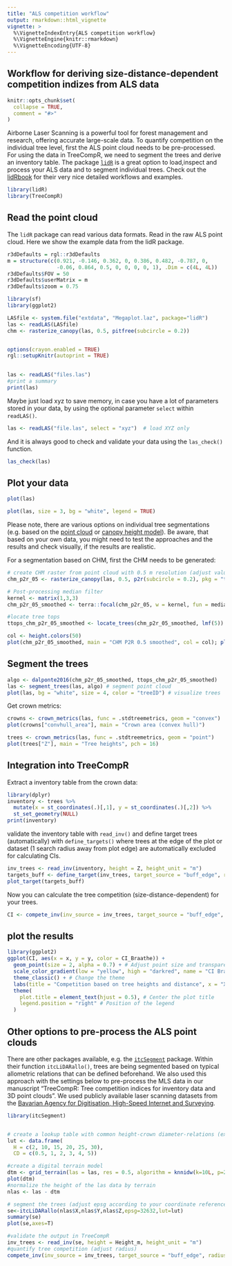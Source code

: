 ```yaml
---
title: "ALS competition workflow"
output: rmarkdown::html_vignette
vignette: >
  %\VignetteIndexEntry{ALS competition workflow}
  %\VignetteEngine{knitr::rmarkdown}
  %\VignetteEncoding{UTF-8}
---
```

## Workflow for deriving size-distance-dependent competition indizes from ALS data

```r
knitr::opts_chunk$set(
  collapse = TRUE,
  comment = "#>"
)
```
Airborne Laser Scanning is a powerful tool for forest management and research, offering accurate large-scale data. To quantify competition on the individual tree level, first the ALS point cloud needs to be pre-processed. For using the data in TreeCompR, we need to segment the trees and derive an inventory table. The package [`lidR`](https://CRAN.R-project.org/package=lidR) is a great option to load,inspect and process your ALS data and to segment individual trees. Check out the [lidRbook](https://r-lidar.github.io/lidRbook/) for their very nice detailed workflows and examples. 
```r
library(lidR)
library(TreeCompR)
```

## Read the point cloud
The `lidR` package can read various data formats. Read in the raw ALS point cloud. Here we show the example data from the lidR package.

```r
r3dDefaults = rgl::r3dDefaults
m = structure(c(0.921, -0.146, 0.362, 0, 0.386, 0.482, -0.787, 0, 
                -0.06, 0.864, 0.5, 0, 0, 0, 0, 1), .Dim = c(4L, 4L))
r3dDefaults$FOV = 50
r3dDefaults$userMatrix = m
r3dDefaults$zoom = 0.75

library(sf)
library(ggplot2)

LASfile <- system.file("extdata", "Megaplot.laz", package="lidR")
las <- readLAS(LASfile)
chm <- rasterize_canopy(las, 0.5, pitfree(subcircle = 0.2))


options(crayon.enabled = TRUE)
rgl::setupKnitr(autoprint = TRUE)
    
```

```r
las <- readLAS("files.las")
#print a summary
print(las)
```

Maybe just load xyz to save memory, in case you have a lot of parameters stored in your data, by using the optional parameter `select` within `readLAS()`.

```r
las <- readLAS("file.las", select = "xyz")  # load XYZ only
```
And it is always good to check and validate your data using the `las_check()` function.
```r
las_check(las)
```

## Plot your data
```r
plot(las)
```
```r
plot(las, size = 3, bg = "white", legend = TRUE)
```

Please note, there are various options on individual tree segmentations (e.g. based on the [point cloud](https://r-lidar.github.io/lidRbook/itd-its.html#its-cloud) or [canopy height model](https://r-lidar.github.io/lidRbook/itd-its.html#its-chm)). Be aware, that based on your own data, you might need to test the approaches and the results and check visually, if the results are realistic.

For a segmentation based on CHM, first the CHM needs to be generated:

```r
# create CHM raster from point cloud with 0.5 m resolution (adjust values if needed)
chm_p2r_05 <- rasterize_canopy(las, 0.5, p2r(subcircle = 0.2), pkg = "terra")

# Post-processing median filter
kernel <- matrix(1,3,3)
chm_p2r_05_smoothed <- terra::focal(chm_p2r_05, w = kernel, fun = median, na.rm = TRUE)

#locate tree tops
ttops_chm_p2r_05_smoothed <- locate_trees(chm_p2r_05_smoothed, lmf(5))
```
```r
col <- height.colors(50)
plot(chm_p2r_05_smoothed, main = "CHM P2R 0.5 smoothed", col = col); plot(sf::st_geometry(ttops_chm_p2r_05_smoothed), add = T, pch =3)
```

## Segment the trees

```r
algo <- dalponte2016(chm_p2r_05_smoothed, ttops_chm_p2r_05_smoothed)
las <- segment_trees(las, algo) # segment point cloud
plot(las, bg = "white", size = 4, color = "treeID") # visualize trees
```

Get crown metrics:

```r
crowns <- crown_metrics(las, func = .stdtreemetrics, geom = "convex")
plot(crowns["convhull_area"], main = "Crown area (convex hull)")
```
```r
trees <- crown_metrics(las, func = .stdtreemetrics, geom = "point")
plot(trees["Z"], main = "Tree heights", pch = 16)
```

## Integration into TreeCompR
Extract a inventory table from the crown data:

```r
library(dplyr)
inventory <- trees %>%
  mutate(x = st_coordinates(.)[,1], y = st_coordinates(.)[,2]) %>%
  st_set_geometry(NULL)
print(inventory)
```
validate the inventory table with `read_inv()` and define target trees (automatically) with `define_targets()` where trees at the edge of the plot or dataset (1 search radius away from plot edge) are automatically excluded for calculating CIs. 
```r
inv_trees <- read_inv(inventory, height = Z, height_unit = "m")
targets_buff <- define_target(inv_trees, target_source = "buff_edge", radius = 10)
plot_target(targets_buff)
```
Now you can calculate the tree competition (size-distance-dependent) for your trees.
```r
CI <- compete_inv(inv_source = inv_trees, target_source = "buff_edge", radius = 10, method = "all")
```
## plot the results

```r
library(ggplot2)
ggplot(CI, aes(x = x, y = y, color = CI_Braathe)) +
  geom_point(size = 2, alpha = 0.7) + # Adjust point size and transparency
  scale_color_gradient(low = "yellow", high = "darkred", name = "CI Braathe") + # Customizing color scale
  theme_classic() + # Change the theme
  labs(title = "Competition based on tree heights and distance", x = "X", y = "Y") + # Add title and axis labels
  theme(
    plot.title = element_text(hjust = 0.5), # Center the plot title
    legend.position = "right" # Position of the legend
  )
```

## Other options to pre-process the ALS point clouds
There are other packages available, e.g. the [`itcSegment`](https://rdrr.io/cran/itcSegment/) package. Within their function `itcLiDARallo()`, 
trees are being segmented based on typical allometric relations that can be defined beforehand. We also used this approach with the settings below to pre-process the MLS data in our manuscript "TreeCompR: Tree competition indices for inventory data and 3D point clouds". We used publicly available laser scanning datasets from the [Bavarian Agency for Digitisation, High-Speed Internet and Surveying](https://geodaten.bayern.de/opengeodata/OpenDataDetail.html?pn=laserdaten).

```r
library(itcSegment)


# create a lookup table with common height-crown diameter-relations (example from itcSegment)
lut <- data.frame(
  H = c(2, 10, 15, 20, 25, 30),
  CD = c(0.5, 1, 2, 3, 4, 5))

#create a digital terrain model
dtm <- grid_terrain(las = las, res = 0.5, algorithm = knnidw(k=10L, p=2))
plot(dtm)
#normalize the height of the las data by terrain
nlas <- las - dtm

# segment the trees (adjust epsg according to your coordinate reference system)
se<-itcLiDARallo(nlas$X,nlas$Y,nlas$Z,epsg=32632,lut=lut)
summary(se)
plot(se,axes=T)

#validate the output in TreeCompR
inv_trees <- read_inv(se, height = Height_m, height_unit = "m")
#quantify tree competition (adjust radius)
compete_inv(inv_source = inv_trees, target_source = "buff_edge", radius = 13.5, method = "all")
```

